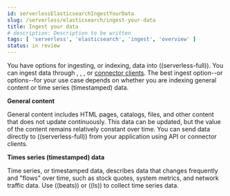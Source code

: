 ```yaml
---
id: serverlessElasticsearchIngestYourData
slug: /serverless/elasticsearch/ingest-your-data
title: Ingest your data
# description: Description to be written
tags: [ 'serverless', 'elasticsearch', 'ingest', 'overview' ]
status: in review
---
```



<InReview />

You have options for ingesting, or indexing, data into ((serverless-full)). 
You can ingest data through <DocLink id="serverlessElasticsearchIngestDataThroughApi" text="API"/>, 
<DocLink id="serverlessElasticsearchIngestDataThroughIntegrationsLogstash" text="Logstash"/>, 
<DocLink id="serverlessElasticsearchIngestDataThroughIntegrationsBeats" text="Beats"/>, or 
[connector clients](((enterprise-search-ref))/connectors.html). 
The best ingest option--or options--for your use case depends on whether you are indexing general content or time series (timestamped) data.


**General content** 

General content includes HTML pages, catalogs, files, and other content that does not update continuously. 
This data can be updated, but the value of the content remains relatively constant over time.
You can send data directly to ((serverless-full)) from your application using API or connector clients.

**Times series (timestamped) data**

Time series, or timestamped data, describes data that changes frequently and "flows" over time, such as stock quotes, system metrics, and network traffic data.
Use ((beats)) or ((ls)) to collect time series data.
